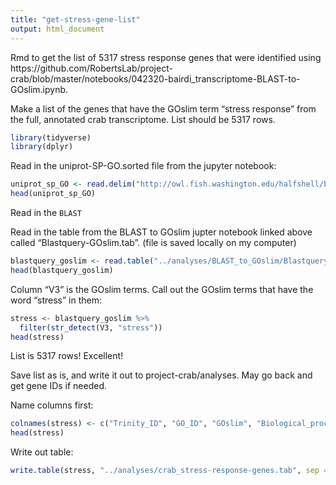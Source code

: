 ```yaml
---
title: "get-stress-gene-list"
output: html_document
---
```

Rmd to get the list of 5317 stress response genes that were identified using  https://github.com/RobertsLab/project-crab/blob/master/notebooks/042320-bairdi_transcriptome-BLAST-to-GOslim.ipynb.

Make a list of the genes that have the GOslim term "stress response" from the full, annotated crab transcriptome. List should be 5317 rows. 


```r
library(tidyverse)
library(dplyr)
```

Read in the uniprot-SP-GO.sorted file from the jupyter notebook:
```r
uniprot_sp_GO <- read.delim("http://owl.fish.washington.edu/halfshell/bu-alanine-wd/17-07-20/uniprot-SP-GO.sorted", sep = '\t', header = FALSE)
head(uniprot_sp_GO)
```

Read in the `BLAST`



Read in the table from the BLAST to GOslim jupter notebook linked above called "Blastquery-GOslim.tab". (file is saved locally on my computer)
```r
blastquery_goslim <- read.table("../analyses/BLAST_to_GOslim/Blastquery-GOslim.tab", sep = '\t')
head(blastquery_goslim)
```

Column "V3" is the GOslim terms. 
Call out the GOslim terms that have the word "stress" in them: 
```r
stress <- blastquery_goslim %>%
  filter(str_detect(V3, "stress"))
head(stress)
```

List is 5317 rows! Excellent!

Save list as is, and write it out to project-crab/analyses. May go back and get gene IDs if needed. 

Name columns first: 
```r
colnames(stress) <- c("Trinity_ID", "GO_ID", "GOslim", "Biological_process")
head(stress)
```

Write out table:
```r
write.table(stress, "../analyses/crab_stress-response-genes.tab", sep = '\t', quote = FALSE, row.names = FALSE)
```




